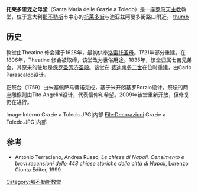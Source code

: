 '''托莱多恩宠之母堂'''（Santa Maria delle Grazie a Toledo）是一座[[罗马天主教|罗马天主教]]教堂，位于意大利[[那不勒斯|那不勒斯]]市中心的[[托莱多街|托莱多街]]与迪亚兹阿曼多街路口附近。
[[image:Toledo_facciata.JPG|thumb]]

==历史==
教堂由Theatine 修会建于1628年，最初供奉[[圣家圣殿_(洛雷托)|洛雷托圣母]]。1721年部分重建。在1806年，Theatine 修会被取缔，该堂改为世俗用途。1835年，该堂归属七苦兄弟会，其原来的驻地是[[保罗圣芳济圣殿|保罗圣芳济圣殿]]。该堂在 [[费迪南多二世_(两西西里)|费迪南多二世]]在位时重建，由Carlo Parascaldo设计。

正祭台（1759）由朱塞佩萨马蒂诺完成，基于米开朗基罗Porzio设计。祭坛的两座雕像则由Tito Angelini设计，代表信仰和希望。2009年该堂重新开放，但修复仍在进行。

<gallery>
Image:Interno Grazie a Toledo.JPG|内部
File:Decorazioni Grazie a Toledo.JPG|内部
</gallery>
{{coord|40.842672|14.248754|display=title}}

==参考==
*Antonio Terraciano, Andrea Russo, ''Le chiese di Napoli. Censimento e brevi recensioni delle 448 chiese storiche della città di Napoli'', Lorenzo Giunta Editor, 1999.
[[Category:那不勒斯教堂|Category:那不勒斯教堂]]